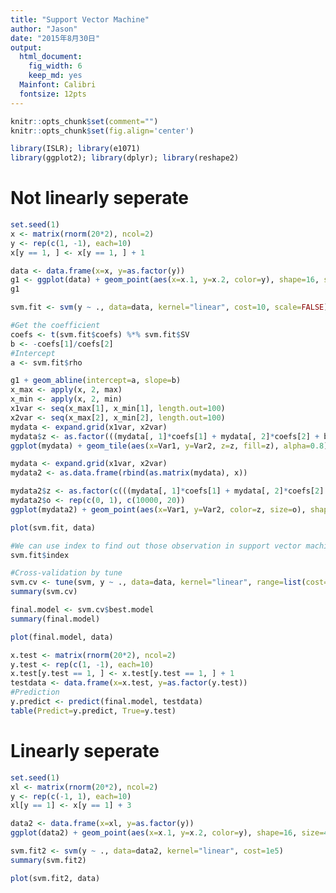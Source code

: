 ```yaml
---
title: "Support Vector Machine"
author: "Jason"
date: "2015年8月30日"
output: 
  html_document: 
    fig_width: 6
    keep_md: yes
  Mainfont: Calibri
  fontsize: 12pts
---
```

```r
knitr::opts_chunk$set(comment="")
knitr::opts_chunk$set(fig.align='center')
```

```r
library(ISLR); library(e1071)
library(ggplot2); library(dplyr); library(reshape2)
```
# Not linearly seperate
```r
set.seed(1)
x <- matrix(rnorm(20*2), ncol=2)
y <- rep(c(1, -1), each=10)
x[y == 1, ] <- x[y == 1, ] + 1
```

```r
data <- data.frame(x=x, y=as.factor(y))
g1 <- ggplot(data) + geom_point(aes(x=x.1, y=x.2, color=y), shape=16, size=4) + ggtitle("Scatter Plot") + xlab("X1") + ylab("X2") + scale_color_manual(values=c("dodgerblue", "darkorange"))
g1
```

```r
svm.fit <- svm(y ~ ., data=data, kernel="linear", cost=10, scale=FALSE)
```

```r
#Get the coefficient
coefs <- t(svm.fit$coefs) %*% svm.fit$SV
b <- -coefs[1]/coefs[2]
#Intercept
a <- svm.fit$rho
```

```r
g1 + geom_abline(intercept=a, slope=b)
x_max <- apply(x, 2, max)
x_min <- apply(x, 2, min)
x1var <- seq(x_max[1], x_min[1], length.out=100)
x2var <- seq(x_max[2], x_min[2], length.out=100)
mydata <- expand.grid(x1var, x2var)
mydata$z <- as.factor(((mydata[, 1]*coefs[1] + mydata[, 2]*coefs[2] + b) > 0)*1)
ggplot(mydata) + geom_tile(aes(x=Var1, y=Var2, z=z, fill=z), alpha=0.8) + theme_bw() + scale_fill_manual(values=c("dodgerblue", "darkorange"))
```

```r
mydata <- expand.grid(x1var, x2var)
mydata2 <- as.data.frame(rbind(as.matrix(mydata), x))

mydata2$z <- as.factor(c(((mydata[, 1]*coefs[1] + mydata[, 2]*coefs[2] + b) > 0)*2 - 1, y))
mydata2$o <- rep(c(0, 1), c(10000, 20))
ggplot(mydata2) + geom_point(aes(x=Var1, y=Var2, color=z, size=o), shape=19) + theme_bw() + scale_color_manual(values=c("dodgerblue", "darkorange"))
```

```r
plot(svm.fit, data)
```

```r
#We can use index to find out those observation in support vector machine
svm.fit$index
```

```r
#Cross-validation by tune
svm.cv <- tune(svm, y ~ ., data=data, kernel="linear", range=list(cost=c(0.001, 0.01, 0.1, 1, 10, 100, 1000)))
summary(svm.cv)
```

```r
final.model <- svm.cv$best.model
summary(final.model)
```

```r
plot(final.model, data)
```

```r
x.test <- matrix(rnorm(20*2), ncol=2)
y.test <- rep(c(1, -1), each=10)
x.test[y.test == 1, ] <- x.test[y.test == 1, ] + 1
testdata <- data.frame(x=x.test, y=as.factor(y.test))
#Prediction
y.predict <- predict(final.model, testdata)
table(Predict=y.predict, True=y.test)
```

# Linearly seperate
```r
set.seed(1)
xl <- matrix(rnorm(20*2), ncol=2)
y <- rep(c(-1, 1), each=10)
xl[y == 1] <- x[y == 1] + 3
```


```r
data2 <- data.frame(x=xl, y=as.factor(y))
ggplot(data2) + geom_point(aes(x=x.1, y=x.2, color=y), shape=16, size=4) + ggtitle("Scatter Plot") + xlab("X1") + ylab("X2") + scale_color_manual(values=c("dodgerblue", "darkorange"))
```

```r
svm.fit2 <- svm(y ~ ., data=data2, kernel="linear", cost=1e5)
summary(svm.fit2)
```

```r
plot(svm.fit2, data)
```

